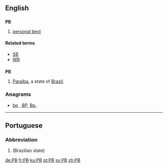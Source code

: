 {{also|Pb|pb}}

==English==

==={{initialism}}===
'''PB'''

# {{sports}} [[personal best]]

====Related terms====
* [[SB]]
* [[WR]]
==={{abbreviation}}===
'''PB'''

# [[Paraíba]], a state of [[Brazil]].

===Anagrams===
* [[bp#English|bp]] , [[BP#English|BP]], [[Bp.#English|Bp.]]

----

==Portuguese==

===Abbreviation===
{{head|pt|abbreviation}}

# {{abbreviation of|Paraíba|lang=pt}} (Brazilian state)

[[de:PB]]
[[fr:PB]]
[[ku:PB]]
[[pt:PB]]
[[sv:PB]]
[[zh:PB]]